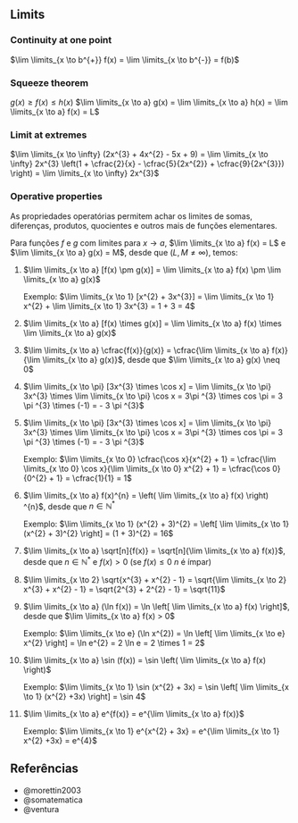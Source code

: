 ## Limits

### Continuity at one point

$\lim \limits_{x \to b^{+}} f(x) = \lim \limits_{x \to b^{-}} = f(b)$

### Squeeze theorem

$g(x) \geq f(x) \leq h(x)$ $\lim \limits_{x \to a} g(x) = \lim \limits_{x \to a} h(x) = \lim \limits_{x \to a} f(x) = L$

### Limit at extremes

$\lim \limits_{x \to \infty} (2x^{3} + 4x^{2} - 5x + 9) = \lim \limits_{x \to \infty} 2x^{3} \left(1 + \cfrac{2}{x} - \cfrac{5}{2x^{2}} + \cfrac{9}{2x^{3}}) \right) = \lim \limits_{x \to \infty} 2x^{3}$

### Operative properties

As propriedades operatórias permitem achar os limites de somas, diferenças, produtos, quocientes e outros mais de funções elementares.

Para funções $f$ e $g$ com limites para $x \to a$, $\lim \limits_{x \to a} f(x) = L$ e $\lim \limits_{x \to a} g(x) = M$, desde que $(L, M \neq \infty )$, temos:

1. $\lim \limits_{x \to a} [f(x) \pm g(x)] = \lim \limits_{x \to a} f(x) \pm \lim \limits_{x \to a} g(x)$

    Exemplo: $\lim \limits_{x \to 1} [x^{2} + 3x^{3}] = \lim \limits_{x \to 1} x^{2} + \lim \limits_{x \to 1} 3x^{3} = 1 + 3 = 4$

2. $\lim \limits_{x \to a} [f(x) \times g(x)] = \lim \limits_{x \to a} f(x) \times \lim \limits_{x \to a} g(x)$

3. $\lim \limits_{x \to a} \cfrac{f(x)}{g(x)} = \cfrac{\lim \limits_{x \to a} f(x)}{\lim \limits_{x \to a} g(x)}$, desde que $\lim \limits_{x \to a} g(x) \neq 0$

4. $\lim \limits_{x \to \pi} [3x^{3} \times \cos x] = \lim \limits_{x \to \pi} 3x^{3} \times \lim \limits_{x \to \pi} \cos x = 3\pi ^{3} \times cos \pi = 3 \pi ^{3} \times (-1) = - 3 \pi ^{3}$

5. $\lim \limits_{x \to \pi} [3x^{3} \times \cos x] = \lim \limits_{x \to \pi} 3x^{3} \times \lim \limits_{x \to \pi} \cos x = 3\pi ^{3} \times cos \pi = 3 \pi ^{3} \times (-1) = - 3 \pi ^{3}$

    Exemplo: $\lim \limits_{x \to 0} \cfrac{\cos x}{x^{2} + 1} = \cfrac{\lim \limits_{x \to 0} \cos x}{\lim \limits_{x \to 0} x^{2} + 1} = \cfrac{\cos 0}{0^{2} + 1} = \cfrac{1}{1} = 1$

6. $\lim \limits_{x \to a} f(x)^{n} = \left( \lim \limits_{x \to a} f(x) \right) ^{n}$, desde que $n \in \mathbb{N}^{*}$

    Exemplo: $\lim \limits_{x \to 1} (x^{2} + 3)^{2} = \left[ \lim \limits_{x \to 1} (x^{2} + 3)^{2} \right] = (1 + 3)^{2} = 16$

7. $\lim \limits_{x \to a} \sqrt[n]{f(x)} = \sqrt[n]{\lim \limits_{x \to a} f(x)}$, desde que $n \in \mathbb{N}^{*}$ e $f(x) > 0$ (se $f(x) \leq 0$ $n$ é ímpar)

8. $\lim \limits_{x \to 2} \sqrt{x^{3} + x^{2} - 1} = \sqrt{\lim \limits_{x \to 2} x^{3} + x^{2} - 1} = \sqrt{2^{3} + 2^{2} - 1} = \sqrt{11}$

9. $\lim \limits_{x \to a} (\ln f(x)) = \ln \left[ \lim \limits_{x \to a} f(x) \right]$, desde que $\lim \limits_{x \to a} f(x) > 0$

    Exemplo: $\lim \limits_{x \to e} (\ln x^{2}) = \ln \left[ \lim \limits_{x \to e} x^{2} \right] = \ln e^{2} = 2 \ln e = 2 \times 1 = 2$

10. $\lim \limits_{x \to a} \sin (f(x)) = \sin \left( \lim \limits_{x \to a} f(x) \right)$

    Exemplo: $\lim \limits_{x \to 1} \sin (x^{2} + 3x) = \sin \left[ \lim \limits_{x \to 1} (x^{2} +3x) \right] = \sin 4$

11. $\lim \limits_{x \to a} e^{f(x)} = e^{\lim \limits_{x \to a} f(x)}$

    Exemplo: $\lim \limits_{x \to 1} e^{x^{2} + 3x} = e^{\lim \limits_{x \to 1} x^{2} +3x} = e^{4}$

## Referências {.unnumbered}

* @morettin2003
* @somatematica
* @ventura
